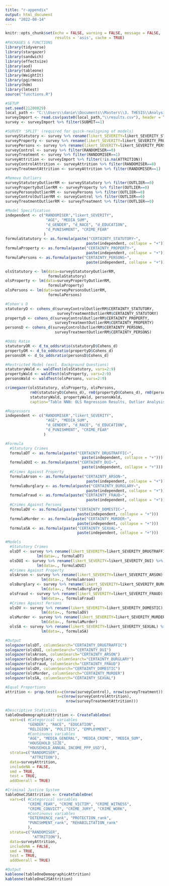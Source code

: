 ```yaml
---
title: "r-appendix"
output: html_document
date: "2022-08-14"
---
```


```r
knitr::opts_chunk$set(echo = FALSE, warning = FALSE, message = FALSE, 
                      results = 'asis', cache = TRUE)
#PACKAGES & FUNCTIONS
library(tidyverse)
library(stargazer)
library(sandwich)
library(effectsize)
library(aod)
library(tableone)
library(WeightIt)
library(pgirmess)
library(hdm)
library(lmtest)
source("functions.R")

#SETUP
set.seed(21200029)
local_path <- "C:\\Users\\danie\\Documents\\Masters\\3. THESIS\\Analysis"
surveyImport <- read.csv(paste0(local_path,"\\results.csv"), header = TRUE)
survey <- surveyImport %>% filter(SUBMIT==1)

#SURVEY 'SPLIT' (required for quick-realigning of models)
surveyStatutory <- survey %>% rename(likert_SEVERITY=likert_SEVERITY_STATUTORY)
surveyProperty <- survey %>% rename(likert_SEVERITY=likert_SEVERITY_PROPERTY)
surveyPersons <- survey %>% rename(likert_SEVERITY=likert_SEVERITY_PERSONS)
surveyControl <- survey %>% filter(RANDOMISER==0)
surveyTreatment <- survey %>% filter(RANDOMISER==1)
surveyAttrition <- surveyImport %>% filter(!is.na(ATTRITION))
surveyControlAttrition <- surveyAttrition %>% filter(RANDOMISER==0)
surveyTreatmentAttrition <- surveyAttrition %>% filter(RANDOMISER==1)
```

```r
#Remove Outliers
surveyStatutoryOutlierRM <- surveyStatutory %>% filter(OUTLIER==0)
surveyPropertyOutlierRM <- surveyProperty %>% filter(OUTLIER==0)
surveyPersonsOutlierRM <- surveyPersons %>% filter(OUTLIER==0)
surveyControlOutlierRM <- surveyControl %>% filter(OUTLIER==0)
surveyTreatmentOutlierRM <- surveyTreatment %>% filter(OUTLIER==0)

#Model Specification
independent <- c("RANDOMISER","likert_SEVERITY",
                  "AGE", "MEDIA_SUM",
                  "d_GENDER", "d_RACE", "d_EDUCATION", 
                  "d_PUNISHMENT", "CRIME_FEAR"
                 )
formulaStatutory <- as.formula(paste("CERTAINTY_STATUTORY~", 
                                    paste(independent, collapse = "+")))
formulaProperty <- as.formula(paste("CERTAINTY_PROPERTY~", 
                                    paste(independent, collapse = "+")))
formulaPersons <- as.formula(paste("CERTAINTY_PERSONS~", 
                                    paste(independent, collapse = "+")))

olsStatutory <- lm(data=surveyStatutoryOutlierRM,
                   formulaStatutory)
olsProperty <- lm(data=surveyPropertyOutlierRM,
                   formulaProperty)
olsPersons <- lm(data=surveyPersonsOutlierRM,
                   formulaPersons)

#Cohen's D
statutoryD <- cohens_d(surveyControlOutlierRM$CERTAINTY_STATUTORY,
                       surveyTreatmentOutlierRM$CERTAINTY_STATUTORY)
propertyD <- cohens_d(surveyControlOutlierRM$CERTAINTY_PROPERTY,
                      surveyTreatmentOutlierRM$CERTAINTY_PROPERTY)
personsD <- cohens_d(surveyControlOutlierRM$CERTAINTY_PERSONS,
                      surveyTreatmentOutlierRM$CERTAINTY_PERSONS)

#Odds Ratio
statutoryOR <- d_to_oddsratio(statutoryD$Cohens_d)
propertyOR <- d_to_oddsratio(propertyD$Cohens_d)
personsOR <- d_to_oddsratio(personsD$Cohens_d)

#Restricted Model (excl. Background Questions)
statutoryWald <- waldTest(olsStatutory, vars=2:9)
propertyWald <- waldTest(olsProperty, vars=2:9)
personsWald <- waldTest(olsPersons, vars=2:9)

crimegazer(olsStatutory, olsProperty, olsPersons,
           rm0(statutoryD$Cohens_d), rm0(propertyD$Cohens_d), rm0(personsD$Cohens_d),
           statutoryWald, propertyWald, personsWald,
           caption="Table NNN: OLS Regression Results, Outlier Analysis")
```

```r
#Regressors
independent <- c("RANDOMISER","likert_SEVERITY",
                  "AGE", "MEDIA_SUM",
                  "d_GENDER", "d_RACE", "d_EDUCATION", 
                  "d_PUNISHMENT", "CRIME_FEAR"
                 )

#Formula
  #Statutory Crimes
  formulaDT <- as.formula(paste("CERTAINTY_DRUGTRAFFIC~", 
                                  paste(independent, collapse = "+")))
  formulaDUI <- as.formula(paste("CERTAINTY_DUI~", 
                                  paste(independent, collapse = "+")))
  #Crimes Against Property
  formulaArson <- as.formula(paste("CERTAINTY_ARSON~", 
                                    paste(independent, collapse = "+")))
  formulaBurglary <- as.formula(paste("CERTAINTY_BURGLARY~", 
                                    paste(independent, collapse = "+")))
  formulaFraud <- as.formula(paste("CERTAINTY_FRAUD~", 
                                    paste(independent, collapse = "+")))
  #Crimes Against Persons
  formulaDV <- as.formula(paste("CERTAINTY_DOMESTIC~", 
                                paste(independent, collapse = "+")))
  formulaMurder <- as.formula(paste("CERTAINTY_MURDER~", 
                                paste(independent, collapse = "+")))
  formulaSA <- as.formula(paste("CERTAINTY_SEXUAL~", 
                                paste(independent, collapse = "+")))
```

```r
#Models
  #Statutory Crimes
  olsDT <- survey %>% rename(likert_SEVERITY=likert_SEVERITY_DRUGTRAFFIC) %>%
              lm(data=., formulaDT)
  olsDUI <- survey %>% rename(likert_SEVERITY=likert_SEVERITY_DUI) %>%
              lm(data=., formulaDUI)
  #Crimes Against Property
  olsArson <- survey %>% rename(likert_SEVERITY=likert_SEVERITY_ARSON) %>%
                lm(data=., formulaArson)
  olsBurglary <- survey %>% rename(likert_SEVERITY=likert_SEVERITY_BURGLARY) %>%
                lm(data=., formulaBurglary)
  olsFraud <- survey %>% rename(likert_SEVERITY=likert_SEVERITY_FRAUD) %>%
                lm(data=., formulaFraud)
  #Crimes Against Persons
  olsDV <- survey %>% rename(likert_SEVERITY=likert_SEVERITY_DOMESTIC) %>%
                lm(data=., formulaDV)
  olsMurder <- survey %>% rename(likert_SEVERITY=likert_SEVERITY_MURDER) %>%
                lm(data=., formulaMurder)
  olsSA <- survey %>% rename(likert_SEVERITY=likert_SEVERITY_SEXUAL) %>%
                lm(data=., formulaSA)

#Output
sologazer(olsDT, columnSearch="CERTAINTY_DRUGTRAFFIC")
sologazer(olsDUI, columnSearch="CERTAINTY_DUI")
sologazer(olsArson, columnSearch="CERTAINTY_ARSON")
sologazer(olsBurglary, columnSearch="CERTAINTY_BURGLARY")
sologazer(olsFraud, columnSearch="CERTAINTY_FRAUD")
sologazer(olsDV, columnSearch="CERTAINTY_DOMESTIC")
sologazer(olsMurder, columnSearch="CERTAINTY_MURDER")
sologazer(olsSA, columnSearch="CERTAINTY_SEXUAL")
```

```r
#Equal Proportions
attrition <- prop.test(x=c(nrow(surveyControl), nrow(surveyTreatment)),
                       n=c(nrow(surveyControlAttrition),
                           nrow(surveyTreatmentAttrition)))

#Descriptive Statistics
tableOneDemographicAttrition <- CreateTableOne(
  vars=c( #Categorical variables
          "GENDER", "RACE", "EDUCATION", 
          "RELIGION", "POLITICS", "EMPLOYMENT", 
          #Continuous variables
          "AGE", "MEDIA_GENERAL", "MEDIA_CRIME", "MEDIA_SUM",
          "HOUSEHOLD_SIZE",
          "HOUSEHOLD_ANNUAL_INCOME_PPP_USD"),
  strata=c("RANDOMISER", 
           "ATTRITION"),
  data=surveyAttrition,
  includeNA = FALSE,
  smd = TRUE,
  test = TRUE,
  addOverall = TRUE)

#Criminal Justice System
tableOneCJSAttrition <- CreateTableOne(
  vars=c( #Categorical variables
          "CRIME_FEAR", "CRIME_VICTIM", "CRIME_WITNESS",
          "CRIME_CONVICT", "CRIME_JURY", "CRIME_WORK", 
          #Continuous variables
          "DETERRENCE_rank", "PROTECTION_rank", 
          "PUNISHMENT_rank", "REHABILITATION_rank"
          ),
  strata=c("RANDOMISER",
            "ATTRITION"),
  data=surveyAttrition,
  includeNA = FALSE,
  smd = TRUE,
  test = TRUE,
  addOverall = TRUE)

#Output
kableone(tableOneDemographicAttrition)
kableone(tableOneCJSAttrition)
```
